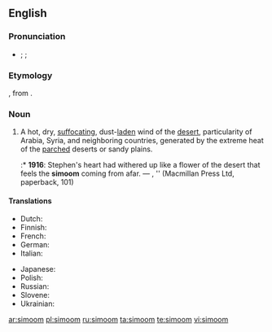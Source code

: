 ==English==
{{wikipedia}}

===Pronunciation===
* {{a|RP|US}} {{enPR|sĭmo͞omʹ}}; {{IPA|/sɪˈmuːm/}}; {{X-SAMPA|/sI"mu:m/}}

===Etymology===
{{etyl|ar}} {{term|سموم||hot wind|sc=Arab|lang=ar|tr=samūm}}, from {{term|سم||to poison|sc=Arab|lang=ar|tr=sámma}}.

===Noun===
{{en-noun}}

# A hot, dry, [[suffocating]], dust-[[laden]] wind of the [[desert]], particularity of Arabia, Syria, and neighboring countries, generated by the extreme heat of the [[parched]] deserts or sandy plains.
#:* '''1916''': Stephen's heart had withered up like a flower of the desert that feels the '''simoom''' coming from afar. — {{w|James Joyce}}, ''{{w|Portrait of the Artist as a Young Man}} (Macmillan Press Ltd, paperback, 101)

====Translations====
{{trans-top|hot, dry wind}}
* Dutch: {{t-|nl|samoen|m}}
* Finnish: {{t+|fi|samum}}
* French: {{t+|fr|simoun|m}}
* German: {{t-|de|Samum|m}}
* Italian: {{t-|it|simun|m}}
{{trans-mid}}
* Japanese: {{t-|ja|シムーン|tr=shimūn}}
* Polish: {{t+|pl|samum|m}}
* Russian: {{t+|ru|самум|m|tr=samúm}}
* Slovene: {{t-|sl|samum|m}}
* Ukrainian: {{t-|uk|самум|m|xs=Ukrainian}}
{{trans-bottom}}

[[ar:simoom]]
[[pl:simoom]]
[[ru:simoom]]
[[ta:simoom]]
[[te:simoom]]
[[vi:simoom]]